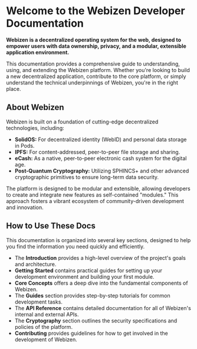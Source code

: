 

# Welcome to the Webizen Developer Documentation

**Webizen is a decentralized operating system for the web, designed to empower users with data ownership, privacy, and a modular, extensible application environment.**

This documentation provides a comprehensive guide to understanding, using, and extending the Webizen platform. Whether you're looking to build a new decentralized application, contribute to the core platform, or simply understand the technical underpinnings of Webizen, you're in the right place.

<Cards>
  <Card title="Introduction" href="/docs/introduction/overview" />
  <Card title="Getting Started" href="/docs/getting-started/installation" />
  <Card title="Core Concepts" href="/docs/core-concepts/architecture" />
  <Card title="API Reference" href="/docs/api-reference/webizen-api" />
  <Card title="Cryptography" href="/docs/cryptography/specification" />
  <Card title="Contributing" href="/docs/contributing/guidelines" />
</Cards>

## About Webizen

Webizen is built on a foundation of cutting-edge decentralized technologies, including:

* **SolidOS:** For decentralized identity (WebID) and personal data storage in Pods.
* **IPFS:** For content-addressed, peer-to-peer file storage and sharing.
* **eCash:** As a native, peer-to-peer electronic cash system for the digital age.
* **Post-Quantum Cryptography:** Utilizing SPHINCS+ and other advanced cryptographic primitives to ensure long-term data security.

The platform is designed to be modular and extensible, allowing developers to create and integrate new features as self-contained "modules." This approach fosters a vibrant ecosystem of community-driven development and innovation.

## How to Use These Docs

This documentation is organized into several key sections, designed to help you find the information you need quickly and efficiently.

* The **Introduction** provides a high-level overview of the project's goals and architecture.
* **Getting Started** contains practical guides for setting up your development environment and building your first module.
* **Core Concepts** offers a deep dive into the fundamental components of Webizen.
* The **Guides** section provides step-by-step tutorials for common development tasks.
* The **API Reference** contains detailed documentation for all of Webizen's internal and external APIs.
* The **Cryptography** section outlines the security specifications and policies of the platform.
* **Contributing** provides guidelines for how to get involved in the development of Webizen.
